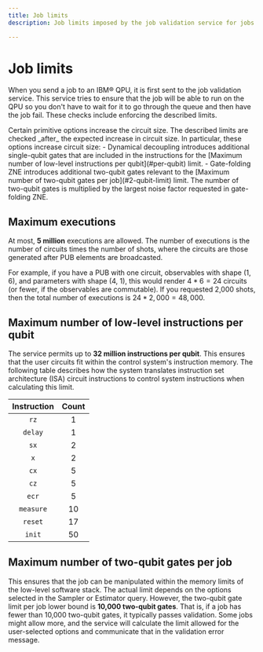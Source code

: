 ```yaml
---
title: Job limits
description: Job limits imposed by the job validation service for jobs sent to IBM QPUs.

---
```

# Job limits

When you send a job to an IBM&reg; QPU, it is first sent to the job validation service.  This service tries to ensure that the job will be able to run on the QPU so you don't have to wait for it to go through the queue and then have the job fail.  These checks include enforcing the described limits.

<Admonition type="note">
Certain primitive options increase the circuit size.  The described limits are checked _after_ the expected increase in circuit size. In particular, these options increase circuit size:
  - Dynamical decoupling introduces additional single-qubit gates that are included in the instructions for the [Maximum number of low-level instructions per qubit](#per-qubit) limit.
  - Gate-folding ZNE introduces additional two-qubit gates relevant to the [Maximum number of two-qubit gates per job](#2-qubit-limit) limit. The number of two-qubit gates is multiplied by the largest noise factor requested in gate-folding ZNE.
</Admonition>

<span id="max-shots"></span>
## Maximum executions

At most, **5 million** executions are allowed.  The number of executions is the number of circuits times the number of shots, where the circuits are those generated after PUB elements are broadcasted.

For example, if you have a PUB with one circuit, observables with shape (1, 6), and parameters with shape (4, 1), this would render $4 * 6 = 24$ circuits (or fewer, if the observables are commutable). If you requested 2,000 shots, then the total number of executions is $24 * 2,000 = 48,000$.

<span id="per-qubit"></span>
## Maximum number of low-level instructions per qubit

The service permits up to **32 million instructions per qubit**. This ensures that the user circuits fit within the control system's instruction memory.  The following table describes how the system translates instruction set architecture (ISA) circuit instructions to control system instructions when calculating this limit.

| Instruction | Count |
|:-----------:|:-----:|
| `rz`          | 1     |
| `delay`       | 1     |
| `sx`          | 2     |
| `x`           | 2     |
| `cx`          | 5     |
| `cz`          | 5     |
| `ecr`         | 5     |
| `measure`     | 10    |
| `reset`       | 17    |
| `init`        | 50    |

<span id="2-qubit-limit"></span>
## Maximum number of two-qubit gates per job

This ensures that the job can be manipulated within the memory limits of the low-level software stack. The actual limit depends on the options selected in the Sampler or Estimator query. However, the two-qubit gate limit per job lower bound is **10,000 two-qubit gates**. That is, if a job has fewer than 10,000 two-qubit gates, it typically passes validation. Some jobs might allow more, and the service will calculate the limit allowed for the user-selected options and communicate that in the validation error message.